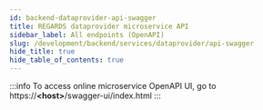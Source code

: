 ```yaml
---
id: backend-dataprovider-api-swagger
title: REGARDS dataprovider microservice API
sidebar_label: All endpoints (OpenAPI)
slug: /development/backend/services/dataprovider/api-swagger
hide_title: true
hide_table_of_contents: true
---
```


:::info
To access online microservice OpenAPI UI, go to https://**<host\>**/swagger-ui/index.html
:::

<RegardsApiDoc spec={Spec} />
